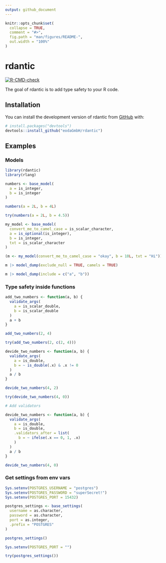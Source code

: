 ```yaml
---
output: github_document
---
```


<!-- README.md is generated from README.Rmd. Please edit that file -->

```r
knitr::opts_chunk$set(
  collapse = TRUE,
  comment = "#>",
  fig.path = "man/figures/README-",
  out.width = "100%"
)
```

# rdantic

<!-- badges: start -->
[![R-CMD-check](https://github.com/eodaGmbH/rdantic/actions/workflows/R-CMD-check.yaml/badge.svg)](https://github.com/eodaGmbH/rdantic/actions/workflows/R-CMD-check.yaml)
<!-- badges: end -->

The goal of rdantic is to add type safety to your R code.

## Installation

You can install the development version of rdantic from [GitHub](https://github.com/) with:

``` r
# install.packages("devtools")
devtools::install_github("eodaGmbH/rdantic")
```

## Examples

### Models

```r
library(rdantic)
library(rlang)

numbers <- base_model(
  a = is_integer,
  b = is_integer
)

numbers(a = 2L, b = 4L)

try(numbers(a = 2L, b = 4.5))

my_model <- base_model(
  convert_me_to_camel_case = is_scalar_character,
  a = is_optional(is_integer),
  b = is_integer,
  txt = is_scalar_character
)

(m <- my_model(convert_me_to_camel_case = "okay", b = 10L, txt = "Hi"))

m |> model_dump(exclude_null = TRUE, camels = TRUE)

m |> model_dump(include = c("a", "b"))
```

### Type safety inside functions

```r
add_two_numbers <- function(a, b) {
  validate_args(
    a = is_scalar_double,
    b = is_scalar_double
  )
  a + b
}

add_two_numbers(2, 4)

try(add_two_numbers(2, c(2, 4)))

devide_two_numbers <- function(a, b) {
  validate_args(
    a = is_double,
    b = ~ is_double(.x) & .x != 0
  )
  a / b
}

devide_two_numbers(4, 2)

try(devide_two_numbers(4, 0))

# Add validators

devide_two_numbers <- function(a, b) {
  validate_args(
    a = is_double,
    b = is_double,
    .validators_after = list(
      b = ~ ifelse(.x == 0, 1, .x)
    )
  )
  a / b
}

devide_two_numbers(4, 0)
```

### Get settings from env vars

```r
Sys.setenv(POSTGRES_USERNAME = "postgres")
Sys.setenv(POSTGRES_PASSWORD = "superSecret!")
Sys.setenv(POSTGRES_PORT = 15432)

postgres_settings <- base_settings(
  username = as.character,
  password = as.character,
  port = as.integer,
  .prefix = "POSTGRES"
)

postgres_settings()

Sys.setenv(POSTGRES_PORT = "")

try(postgres_settings())
```
